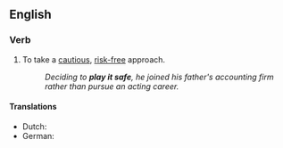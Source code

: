 ==English==

===Verb===
{{head|en|verb|head=[[play]] [[it]] [[safe]]}}

# {{context|idiomatic|lang=en}} To take a [[cautious]], [[risk-free]] approach.
#: ''Deciding to '''play it safe''',  he joined his father's accounting firm rather than pursue an acting career.''

====Translations====
{{trans-top|take a cautious, risk-free approach}}
* Dutch: {{t|nl|het op zeker spelen}}
* German: {{t|de|auf Nummer sicher gehen}}
{{trans-mid}}
{{trans-bottom}}
